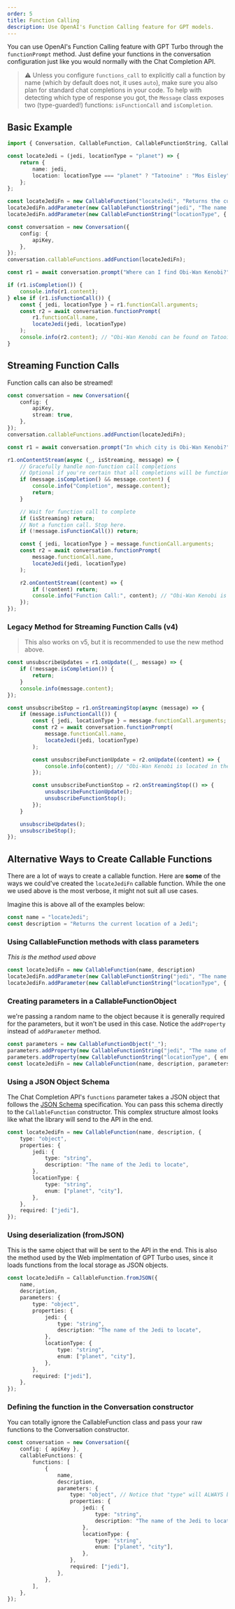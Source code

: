 ```yaml
---
order: 5
title: Function Calling
description: Use OpenAI's Function Calling feature for GPT models.
---
```


You can use OpenAI's Function Calling feature with GPT Turbo through the `functionPrompt` method. 
Just define your functions in the conversation configuration just like you would normally with the Chat Completion API. 

> ⚠ Unless you configure `functions_call` to explicitly call a function by name (which by default does not, it uses `auto`), make sure you also plan for standard chat completions in your code. 
> To help with detecting which type of response you got, the `Message` class exposes two (type-guarded!) functions: `isFunctionCall` and `isCompletion`.

## Basic Example

```ts
import { Conversation, CallableFunction, CallableFunctionString, CallableFunctionObject } from "gpt-turbo";

const locateJedi = (jedi, locationType = "planet") => {
    return {
        name: jedi,
        location: locationType === "planet" ? "Tatooine" : "Mos Eisley",
    };
};

const locateJediFn = new CallableFunction("locateJedi", "Returns the current location of a Jedi")
locateJediFn.addParameter(new CallableFunctionString("jedi", "The name of the Jedi to locate"), true);
locateJediFn.addParameter(new CallableFunctionString("locationType", { enum: ["planet", "city"] }));

const conversation = new Conversation({
    config: {
        apiKey,
    },
});
conversation.callableFunctions.addFunction(locateJediFn);

const r1 = await conversation.prompt("Where can I find Obi-Wan Kenobi?");

if (r1.isCompletion()) {
    console.info(r1.content);
} else if (r1.isFunctionCall()) {
    const { jedi, locationType } = r1.functionCall.arguments;
    const r2 = await conversation.functionPrompt(
        r1.functionCall.name,
        locateJedi(jedi, locationType)
    );
    console.info(r2.content); // "Obi-Wan Kenobi can be found on Tatooine."
}
```

## Streaming Function Calls

Function calls can also be streamed!

```ts
const conversation = new Conversation({
    config: {
        apiKey,
        stream: true,
    },
});
conversation.callableFunctions.addFunction(locateJediFn);

const r1 = await conversation.prompt("In which city is Obi-Wan Kenobi?");

r1.onContentStream(async (_, isStreaming, message) => {
    // Gracefully handle non-function call completions
    // Optional if you're certain that all completions will be function calls (i.e, specifying `function_call` in the `config`)
    if (message.isCompletion() && message.content) {
        console.info("Completion", message.content);
        return;
    }

    // Wait for function call to complete
    if (isStreaming) return;
    // Not a function call. Stop here.
    if (!message.isFunctionCall()) return;

    const { jedi, locationType } = message.functionCall.arguments;
    const r2 = await conversation.functionPrompt(
        message.functionCall.name,
        locateJedi(jedi, locationType)
    );

    r2.onContentStream((content) => {
        if (!content) return;
        console.info("Function Call:", content); // "Obi-Wan Kenobi is located in the city of Mos Eisley."
    });
});
```

### Legacy Method for Streaming Function Calls (v4)

> This also works on v5, but it is recommended to use the new method above.

```ts
const unsubscribeUpdates = r1.onUpdate((_, message) => {
    if (!message.isCompletion()) {
        return;
    }
    console.info(message.content);
});

const unsubscribeStop = r1.onStreamingStop(async (message) => {
    if (message.isFunctionCall()) {
        const { jedi, locationType } = message.functionCall.arguments;
        const r2 = await conversation.functionPrompt(
            message.functionCall.name,
            locateJedi(jedi, locationType)
        );

        const unsubscribeFunctionUpdate = r2.onUpdate((content) => {
            console.info(content); // "Obi-Wan Kenobi is located in the city of Mos Eisley."
        });

        const unsubscribeFunctionStop = r2.onStreamingStop(() => {
            unsubscribeFunctionUpdate();
            unsubscribeFunctionStop();
        });
    }

    unsubscribeUpdates();
    unsubscribeStop();
});
```

## Alternative Ways to Create Callable Functions

There are a lot of ways to create a callable function. 
Here are **some** of the ways we could've created the `locateJediFn` callable function. 
While the one we used above is the most verbose, it might not suit all use cases.

Imagine this is above all of the examples below:

```ts
const name = "locateJedi";
const description = "Returns the current location of a Jedi";
```

### Using CallableFunction methods with class parameters

*This is the method used above*

```ts
const locateJediFn = new CallableFunction(name, description)
locateJediFn.addParameter(new CallableFunctionString("jedi", "The name of the Jedi to locate"), true);
locateJediFn.addParameter(new CallableFunctionString("locationType", { enum: ["planet", "city"] }));
```

### Creating parameters in a CallableFunctionObject

we're passing a random name to the object because it is generally required for the parameters, but it won't be used in this case. 
Notice the `addProperty` instead of `addParameter` method.

```ts
const parameters = new CallableFunctionObject("_");
parameters.addProperty(new CallableFunctionString("jedi", "The name of the Jedi to locate"), true);
parameters.addProperty(new CallableFunctionString("locationType", { enum: ["planet", "city"] }));
const locateJediFn = new CallableFunction(name, description, parameters);
```

### Using a JSON Object Schema

The Chat Completion API's `functions` parameter takes a JSON object that follows the [JSON Schema](https://json-schema.org/) specification.
You can pass this schema directly to the `CallableFunction` constructor.
This complex structure almost looks like what the library will send to the API in the end.

```ts
const locateJediFn = new CallableFunction(name, description, {
    type: "object",
    properties: {
        jedi: {
            type: "string",
            description: "The name of the Jedi to locate",
        },
        locationType: {
            type: "string",
            enum: ["planet", "city"],
        },
    },
    required: ["jedi"],
});
```

### Using deserialization (fromJSON)

This is the same object that will be sent to the API in the end. 
This is also the method used by the Web implmentation of GPT Turbo uses, since it loads functions from the local storage as JSON objects.

```ts
const locateJediFn = CallableFunction.fromJSON({
    name,
    description,
    parameters: {
        type: "object",
        properties: {
            jedi: {
                type: "string",
                description: "The name of the Jedi to locate",
            },
            locationType: {
                type: "string",
                enum: ["planet", "city"],
            },
        },
        required: ["jedi"],
    },
});
```

### Defining the function in the Conversation constructor

You can totally ignore the CallableFunction class and pass your raw functions to the Conversation constructor.

```ts
const conversation = new Conversation({
    config: { apiKey },
    callableFunctions: {
        functions: [
            {
                name,
                description,
                parameters: {
                    type: "object", // Notice that "type" will ALWAYS be "object", no matter what your function takes as parameters. This follows the JSON Object Schema specification.
                    properties: {
                        jedi: {
                            type: "string",
                            description: "The name of the Jedi to locate",
                        },
                        locationType: {
                            type: "string",
                            enum: ["planet", "city"],
                        },
                    },
                    required: ["jedi"],
                },
            },
        ],
    },
});
```
